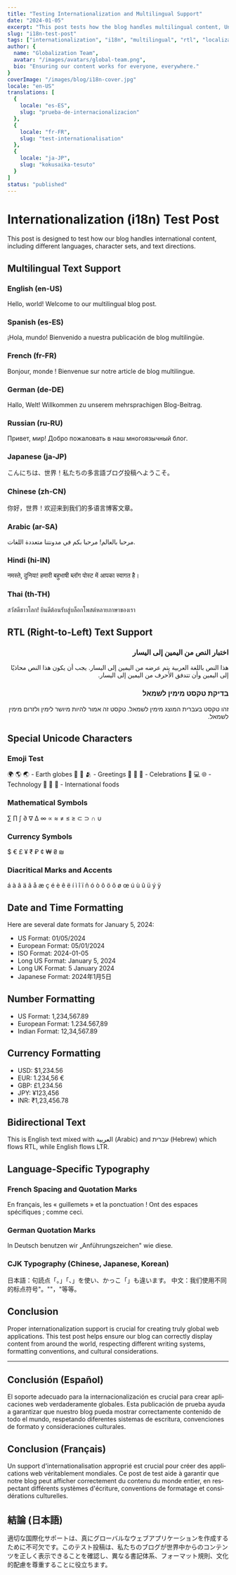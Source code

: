 ```yaml
---
title: "Testing Internationalization and Multilingual Support"
date: "2024-01-05"
excerpt: "This post tests how the blog handles multilingual content, Unicode characters, right-to-left text, and localization features."
slug: "i18n-test-post"
tags: ["internationalization", "i18n", "multilingual", "rtl", "localization"]
author: {
  name: "Globalization Team",
  avatar: "/images/avatars/global-team.png",
  bio: "Ensuring our content works for everyone, everywhere."
}
coverImage: "/images/blog/i18n-cover.jpg"
locale: "en-US"
translations: [
  {
    locale: "es-ES",
    slug: "prueba-de-internacionalizacion"
  },
  {
    locale: "fr-FR",
    slug: "test-internationalisation"
  },
  {
    locale: "ja-JP",
    slug: "kokusaika-tesuto"
  }
]
status: "published"
---
```


# Internationalization (i18n) Test Post

This post is designed to test how our blog handles international content, including different languages, character sets, and text directions.

## Multilingual Text Support

### English (en-US)
Hello, world! Welcome to our multilingual blog post.

### Spanish (es-ES)
¡Hola, mundo! Bienvenido a nuestra publicación de blog multilingüe.

### French (fr-FR)
Bonjour, monde ! Bienvenue sur notre article de blog multilingue.

### German (de-DE)
Hallo, Welt! Willkommen zu unserem mehrsprachigen Blog-Beitrag.

### Russian (ru-RU)
Привет, мир! Добро пожаловать в наш многоязычный блог.

### Japanese (ja-JP)
こんにちは、世界！私たちの多言語ブログ投稿へようこそ。

### Chinese (zh-CN)
你好，世界！欢迎来到我们的多语言博客文章。

### Arabic (ar-SA)
مرحبا بالعالم! مرحبا بكم في مدونتنا متعددة اللغات.

### Hindi (hi-IN)
नमस्ते, दुनिया! हमारी बहुभाषी ब्लॉग पोस्ट में आपका स्वागत है।

### Thai (th-TH)
สวัสดีชาวโลก! ยินดีต้อนรับสู่บล็อกโพสต์หลายภาษาของเรา

## RTL (Right-to-Left) Text Support

<div dir="rtl" lang="ar">
  <h3>اختبار النص من اليمين إلى اليسار</h3>
  <p>هذا النص باللغة العربية يتم عرضه من اليمين إلى اليسار. يجب أن يكون هذا النص محاذيًا إلى اليمين وأن تتدفق الأحرف من اليمين إلى اليسار.</p>
</div>

<div dir="rtl" lang="he">
  <h3>בדיקת טקסט מימין לשמאל</h3>
  <p>זהו טקסט בעברית המוצג מימין לשמאל. טקסט זה אמור להיות מיושר לימין ולזרום מימין לשמאל.</p>
</div>

## Special Unicode Characters

### Emoji Test
🌍 🌎 🌏 - Earth globes
👋 🤝 🫂 - Greetings
🎉 🎊 🎈 - Celebrations
🚀 💻 🌐 - Technology
🍕 🍣 🌮 - International foods

### Mathematical Symbols
∑ ∏ ∫ ∂ ∇ ∆ ∞ ∝ ≈ ≠ ≤ ≥ ⊂ ⊃ ∩ ∪

### Currency Symbols
$ € £ ¥ ₹ ₽ ¢ ₩ ₴ ₪

### Diacritical Marks and Accents
á à â ä ã å æ ç é è ê ë í ì î ï ñ ó ò ô ö õ ø œ ú ù û ü ý ÿ

## Date and Time Formatting

Here are several date formats for January 5, 2024:

- US Format: 01/05/2024
- European Format: 05/01/2024
- ISO Format: 2024-01-05
- Long US Format: January 5, 2024
- Long UK Format: 5 January 2024
- Japanese Format: 2024年1月5日

## Number Formatting

- US Format: 1,234,567.89
- European Format: 1.234.567,89
- Indian Format: 12,34,567.89

## Currency Formatting

- USD: $1,234.56
- EUR: 1.234,56 €
- GBP: £1,234.56
- JPY: ¥123,456
- INR: ₹1,23,456.78

## Bidirectional Text

This is English text mixed with العربية (Arabic) and עברית (Hebrew) which flows RTL, while English flows LTR.

## Language-Specific Typography

### French Spacing and Quotation Marks
En français, les « guillemets » et la ponctuation ! Ont des espaces spécifiques ; comme ceci.

### German Quotation Marks
In Deutsch benutzen wir „Anführungszeichen" wie diese.

### CJK Typography (Chinese, Japanese, Korean)
日本語：句読点「。」「、」を使い、かっこ「」も違います。
中文：我们使用不同的标点符号"。""，"等等。

## Conclusion

Proper internationalization support is crucial for creating truly global web applications. This test post helps ensure our blog can correctly display content from around the world, respecting different writing systems, formatting conventions, and cultural considerations.

---

<div lang="es-ES">
  <h2>Conclusión (Español)</h2>
  <p>El soporte adecuado para la internacionalización es crucial para crear aplicaciones web verdaderamente globales. Esta publicación de prueba ayuda a garantizar que nuestro blog pueda mostrar correctamente contenido de todo el mundo, respetando diferentes sistemas de escritura, convenciones de formato y consideraciones culturales.</p>
</div>

<div lang="fr-FR">
  <h2>Conclusion (Français)</h2>
  <p>Un support d'internationalisation approprié est crucial pour créer des applications web véritablement mondiales. Ce post de test aide à garantir que notre blog peut afficher correctement du contenu du monde entier, en respectant différents systèmes d'écriture, conventions de formatage et considérations culturelles.</p>
</div>

<div lang="ja-JP">
  <h2>結論 (日本語)</h2>
  <p>適切な国際化サポートは、真にグローバルなウェブアプリケーションを作成するために不可欠です。このテスト投稿は、私たちのブログが世界中からのコンテンツを正しく表示できることを確認し、異なる書記体系、フォーマット規則、文化的配慮を尊重することに役立ちます。</p>
</div> 